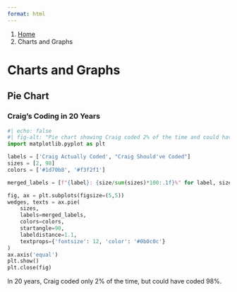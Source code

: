 ```yaml
---
format: html
---
```


<nav class="govuk-breadcrumbs" aria-label="Breadcrumb">
 <ol class="govuk-breadcrumbs__list">
  <li class="govuk-breadcrumbs__list-item">
   <a class="govuk-breadcrumbs__link" href="../../index.qmd">Home</a>
  </li>
  <li class="govuk-breadcrumbs__list-item">
   <span aria-current="page">Charts and Graphs</span>
  </li>
 </ol>
</nav>

<h1 class="govuk-heading-xl govuk-!-margin-top-6 govuk-!-margin-bottom-6">Charts and Graphs</h1>

<h2 class="govuk-heading-l">Pie Chart</h2>

<h3 class="govuk-heading-m">Craig's Coding in 20 Years</h3>

<div class="govuk-body govuk-!-margin-bottom-6">
```python
#| echo: false
#| fig-alt: "Pie chart showing Craig coded 2% of the time and could have coded 98%."
import matplotlib.pyplot as plt

labels = ['Craig Actually Coded', "Craig Should've Coded"]
sizes = [2, 98]
colors = ['#1d70b8', '#f3f2f1']

merged_labels = [f"{label}: {size/sum(sizes)*100:.1f}%" for label, size in zip(labels, sizes)]

fig, ax = plt.subplots(figsize=(5,5))
wedges, texts = ax.pie(
    sizes,
    labels=merged_labels,
    colors=colors,
    startangle=90,
    labeldistance=1.1,
    textprops={'fontsize': 12, 'color': '#0b0c0c'}
)
ax.axis('equal')
plt.show()
plt.close(fig)
```
</div>

<p class="govuk-body">In 20 years, Craig coded only 2% of the time, but could have coded 98%.</p>

